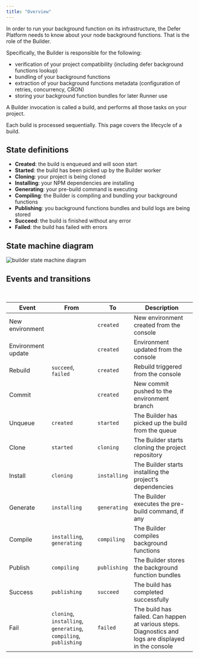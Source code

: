 ```yaml
---
title: "Overview"
---
```


In order to run your background function on its infrastructure, the Defer
Platform needs to know about your node background functions. That is the role of
the Builder.

Specifically, the Builder is responsible for the following:

- verification of your project compatibility (including defer background
  functions lookup)
- bundling of your background functions
- extraction of your background functions metadata (configuration of retries,
  concurrency, CRON)
- storing your background function bundles for later Runner use

A Builder invocation is called a build, and performs all those tasks on your
project.

Each build is processed sequentially. This page covers the lifecycle of a build.

## State definitions

- **Created**: the build is enqueued and will soon start
- **Started**: the build has been picked up by the Builder worker
- **Cloning**: your project is being cloned
- **Installing**: your NPM dependencies are installing
- **Generating**: your pre-build command is executing
- **Compiling**: the Builder is compiling and bundling your background functions
- **Publishing**: you background functions bundles and build logs are being
  stored
- **Succeed**: the build is finished without any error
- **Failed**: the build has failed with errors

## State machine diagram

![builder state machine diagram](/images/platform/builder/state-machine.svg)

## Events and transitions

<br />

| Event              | From                                                             | To           | Description                                                                                          |
| ------------------ | ---------------------------------------------------------------- | ------------ | ---------------------------------------------------------------------------------------------------- |
| New environment    |                                                                  | `created`    | New environment created from the console                                                             |
| Environment update |                                                                  | `created`    | Environment updated from the console                                                                 |
| Rebuild            | `succeed`, `failed`                                              | `created`    | Rebuild triggered from the console                                                                   |
| Commit             |                                                                  | `created`    | New commit pushed to the environment branch                                                          |
| Unqueue            | `created`                                                        | `started`    | The Builder has picked up the build from the queue                                                   |
| Clone              | `started`                                                        | `cloning`    | The Builder starts cloning the project repository                                                    |
| Install            | `cloning`                                                        | `installing` | The Builder starts installing the project's dependencies                                             |
| Generate           | `installing`                                                     | `generating` | The Builder executes the pre-build command, if any                                                   |
| Compile            | `installing`, `generating`                                       | `compiling`  | The Builder compiles background functions                                                            |
| Publish            | `compiling`                                                      | `publishing` | The Builder stores the background function bundles                                                   |
| Success            | `publishing`                                                     | `succeed`    | The build has completed successfully                                                                 |
| Fail               | `cloning`, `installing`, `generating`, `compiling`, `publishing` | `failed`     | The build has failed. Can happen at various steps. Diagnostics and logs are displayed in the console |
